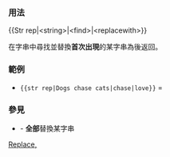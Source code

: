 {{Documentation subpage}}
{{lua|Module:String}}
<!-- PLEASE ADD CATEGORIES AND INTERWIKIS AT THE BOTTOM OF THIS PAGE -->

=== 用法 ===
<nowiki> {{Str rep|<string>|<find>|<replacewith>}} </nowiki>

在字串<string>中尋找並替換'''首次出現'''的某字串<find>為<replacewith>後返回。

=== 範例 ===
* <code><nowiki>{{str rep|Dogs chase cats|chase|love}}</nowiki></code> = {{str rep|Dogs chase cats|chase|love}}

=== 參見 ===
* {{tl|Replace}} - '''全部'''替換某字串

{{字串模板一覽|IRL}}
<includeonly>
<!-- CATEGORIES AND INTERWIKIS LINKS HERE, THANKS -->
[[Category:字符串處理模板|Replace, {{PAGENAME}}]]
</includeonly>